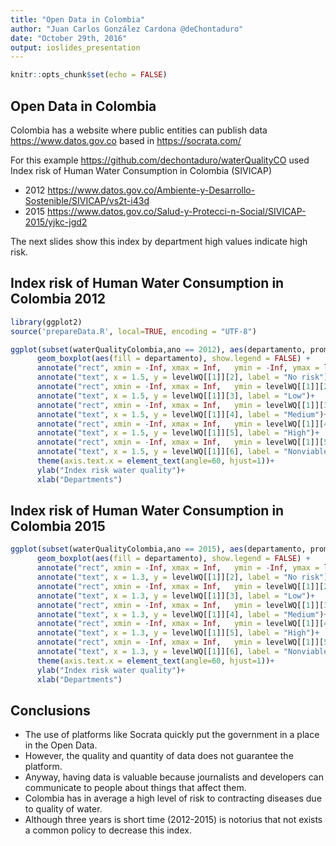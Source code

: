 ```yaml
---
title: "Open Data in Colombia"
author: "Juan Carlos González Cardona @deChontaduro"
date: "October 29th, 2016"
output: ioslides_presentation
---
```


```r
knitr::opts_chunk$set(echo = FALSE)
```

## Open Data in Colombia

Colombia has a website where public entities can publish data <https://www.datos.gov.co> based in <https://socrata.com/>

For this example <https://github.com/dechontaduro/waterQualityCO> used Index risk of Human Water Consumption in Colombia (SIVICAP)

* 2012 <https://www.datos.gov.co/Ambiente-y-Desarrollo-Sostenible/SIVICAP/vs2t-i43d>
* 2015 <https://www.datos.gov.co/Salud-y-Protecci-n-Social/SIVICAP-2015/yjkc-jgd2>

The next slides show this index by department high values indicate high risk.

## Index risk of Human Water Consumption in Colombia 2012

```r
library(ggplot2)
source('prepareData.R', local=TRUE, encoding = "UTF-8")

ggplot(subset(waterQualityColombia,ano == 2012), aes(departamento, promedio_irca)) + 
      geom_boxplot(aes(fill = departamento), show.legend = FALSE) +
      annotate("rect", xmin = -Inf, xmax = Inf,   ymin = -Inf, ymax = levelWQ[[1]][2], fill = colLevel[1], alpha=alphaLevel) +
      annotate("text", x = 1.5, y = levelWQ[[1]][2], label = "No risk")+
      annotate("rect", xmin = -Inf, xmax = Inf,   ymin = levelWQ[[1]][2], ymax = levelWQ[[1]][3], fill = colLevel[2], alpha=alphaLevel) +
      annotate("text", x = 1.5, y = levelWQ[[1]][3], label = "Low")+
      annotate("rect", xmin = -Inf, xmax = Inf,   ymin = levelWQ[[1]][3], ymax = levelWQ[[1]][4], fill = colLevel[3], alpha=alphaLevel) +
      annotate("text", x = 1.5, y = levelWQ[[1]][4], label = "Medium")+
      annotate("rect", xmin = -Inf, xmax = Inf,   ymin = levelWQ[[1]][4], ymax = levelWQ[[1]][5], fill = colLevel[4], alpha=alphaLevel) +
      annotate("text", x = 1.5, y = levelWQ[[1]][5], label = "High")+
      annotate("rect", xmin = -Inf, xmax = Inf,   ymin = levelWQ[[1]][5], ymax = Inf, fill = colLevel[5], alpha=alphaLevel) +
      annotate("text", x = 1.5, y = levelWQ[[1]][6], label = "Nonviable")+
      theme(axis.text.x = element_text(angle=60, hjust=1))+
      ylab("Index risk water quality")+
      xlab("Departments")
```

## Index risk of Human Water Consumption in Colombia 2015

```r
ggplot(subset(waterQualityColombia,ano == 2015), aes(departamento, promedio_irca)) + 
      geom_boxplot(aes(fill = departamento), show.legend = FALSE) +
      annotate("rect", xmin = -Inf, xmax = Inf,   ymin = -Inf, ymax = levelWQ[[1]][2], fill = colLevel[1], alpha=alphaLevel) +
      annotate("text", x = 1.3, y = levelWQ[[1]][2], label = "No risk")+
      annotate("rect", xmin = -Inf, xmax = Inf,   ymin = levelWQ[[1]][2], ymax = levelWQ[[1]][3], fill = colLevel[2], alpha=alphaLevel) +
      annotate("text", x = 1.3, y = levelWQ[[1]][3], label = "Low")+
      annotate("rect", xmin = -Inf, xmax = Inf,   ymin = levelWQ[[1]][3], ymax = levelWQ[[1]][4], fill = colLevel[3], alpha=alphaLevel) +
      annotate("text", x = 1.3, y = levelWQ[[1]][4], label = "Medium")+
      annotate("rect", xmin = -Inf, xmax = Inf,   ymin = levelWQ[[1]][4], ymax = levelWQ[[1]][5], fill = colLevel[4], alpha=alphaLevel) +
      annotate("text", x = 1.3, y = levelWQ[[1]][5], label = "High")+
      annotate("rect", xmin = -Inf, xmax = Inf,   ymin = levelWQ[[1]][5], ymax = Inf, fill = colLevel[5], alpha=alphaLevel) +
      annotate("text", x = 1.3, y = levelWQ[[1]][6], label = "Nonviable")+
      theme(axis.text.x = element_text(angle=60, hjust=1))+
      ylab("Index risk water quality")+
      xlab("Departments")

```

## Conclusions

* The use of platforms like Socrata quickly put the government in a place in the Open Data.
* However, the quality and quantity of data does not guarantee the platform.
* Anyway, having data is valuable because journalists and developers can communicate to people about things that affect them.
* Colombia has in average a high level of risk to contracting diseases due to quality of water.
* Although three years is short time (2012-2015) is notorius that not exists a common policy to decrease this index.